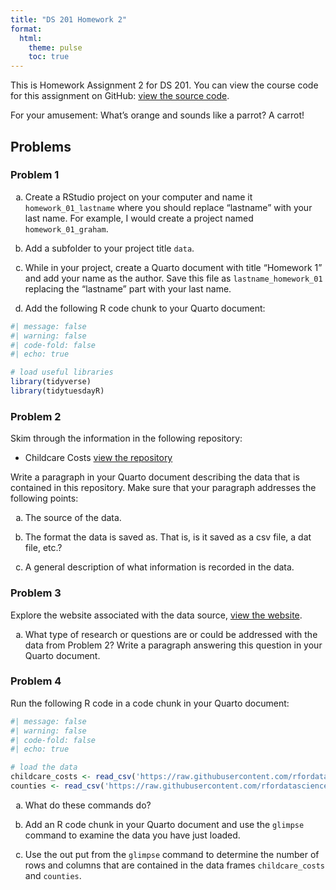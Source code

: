 ```yaml
---
title: "DS 201 Homework 2"
format: 
  html:
    theme: pulse 
    toc: true 
---
```


This is Homework Assignment 2 for DS 201. You can view the course code for this assignment on GitHub: [view the source code](https://github.com/jmgraham30/ds_201_assignments/blob/main/homework_02/index.qmd).

For your amusement: What's orange and sounds like a parrot? A carrot!

## Problems

### Problem 1

a. Create a RStudio project on your computer and name it `homework_01_lastname` where you should replace "lastname" with your last name. For example, I would create a project named `homework_01_graham`. 

b. Add a subfolder to your project title `data`. 

c. While in your project, create a Quarto document with title "Homework 1" and add your name as the author. Save this file as `lastname_homework_01` replacing the "lastname" part with your last name.

d. Add the following R code chunk to your Quarto document:

```r
#| message: false
#| warning: false
#| code-fold: false
#| echo: true

# load useful libraries
library(tidyverse)
library(tidytuesdayR)
```

### Problem 2

Skim through the information in the following repository:

- Childcare Costs [view the repository](https://github.com/rfordatascience/tidytuesday/blob/master/data/2023/2023-05-09/readme.md)

Write a paragraph in your Quarto document describing the data that is contained in this repository. Make sure that your paragraph addresses the following points:

a. The source of the data. 

b. The format the data is saved as. That is, is it saved as a csv file, a dat file, etc.?

c. A general description of what information is recorded in the data.

### Problem 3

Explore the website associated with the data source, [view the website](https://www.dol.gov/agencies/wb/topics/featured-childcare).

a. What type of research or questions are or could be addressed with the data from Problem 2? Write a paragraph answering this question in your Quarto document. 

### Problem 4

Run the following R code in a code chunk in your Quarto document:

```r
#| message: false
#| warning: false
#| code-fold: false
#| echo: true

# load the data
childcare_costs <- read_csv('https://raw.githubusercontent.com/rfordatascience/tidytuesday/master/data/2023/2023-05-09/childcare_costs.csv')
counties <- read_csv('https://raw.githubusercontent.com/rfordatascience/tidytuesday/master/data/2023/2023-05-09/counties.csv')
```

a. What do these commands do? 

b. Add an R code chunk in your Quarto document and use the `glimpse` command to examine the data you have just loaded. 

c. Use the out put from the `glimpse` command to determine the number of rows and columns that are contained in the data frames `childcare_costs` and `counties`.